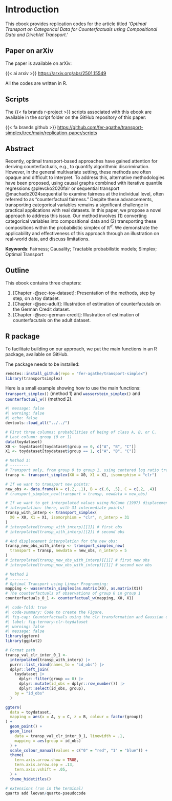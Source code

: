 # Introduction {.unnumbered}

This ebook provides replication codes for the article titled *'Optimal Transport on Categorical Data for Counterfactuals using Compositional Data and Dirichlet Transport.'*

:::{.callout-important}

## Paper on arXiv

The paper is available on arXiv:

{{< ai arxiv >}}  <https://arxiv.org/abs/2501.15549>

:::

:::{.callout-note}
All the codes are written in R.
:::

:::{.callout-note}

## Scripts

The {{< fa brands r-project >}} scripts associated with this ebook are available in the script folder on the GitHub repository of this paper: 

{{< fa brands github >}} <https://github.com/fer-agathe/transport-simplex/tree/main/replication-paper/scripts>

:::



## Abstract

Recently, optimal transport-based approaches have gained attention for deriving counterfactuals, e.g., to quantify algorithmic discrimination. However, in the general multivariate setting, these methods are often opaque and difficult to interpret. To address this, alternative methodologies have been proposed, using causal graphs combined with iterative quantile regressions @plevcko2020fair or sequential transport @machado2024sequential to examine fairness at the individual level, often referred to as "counterfactual fairness." Despite these advancements, transporting categorical variables remains a significant challenge in practical applications with real datasets.
In this paper, we propose a novel approach to address this issue. Our method involves (1) converting categorical variables into compositional data and (2) transporting these compositions within the probabilistic simplex of $\mathbb{R}^d$. We demonstrate the applicability and effectiveness of this approach through an illustration on real-world data, and discuss limitations.

**Keywords**: Fairness; Causality; Tractable probabilistic models; Simplex; Optimal Transport

## Outline

This ebook contains three chapters:

1. [Chapter -@sec-toy-dataset]: Presentation of the methods, step by step, on a toy dataset.
2. [Chapter -@sec-adult]: Illustration of estimation of counterfacutals on the German Credit dataset.
3. [Chapter -@sec-german-credit]: Illustration of estimation of counterfacutals on the adult dataset.


## R package

To facilitate building on our approach, we put the main functions in an R package, available on GitHub. 

The package needs to be installed:
```r
remotes::install_github(repo = "fer-agathe/transport-simplex")
library(transportsimplex)
```


Here is a small example showing how to use the main functions: `transport_simplex()`{.R} (method 1) and `wasserstein_simplex()`{.R} and `counterfactual_w()`{.R} (method 2).

```r
#| message: false
#| warning: false
#| echo: false
devtools::load_all("../../")
```


```r
# First three columns: probabilities of being of class A, B, or C.
# Last column: group (0 or 1)
data(toydataset)
X0 <- toydataset[toydataset$group == 0, c("A", "B", "C")]
X1 <- toydataset[toydataset$group == 1, c("A", "B", "C")]

# Method 1: 
# --------
# Transport only, from group 0 to group 1, using centered log ratio transform:
transp <- transport_simplex(X0 = X0, X1 = X1, isomorphism = "clr")

# If we want to transport new points:
new_obs <- data.frame(A = c(.2, .1), B = c(.6, .5), C = c(.2, .4))
# transport_simplex_new(transport = transp, newdata = new_obs)

# If we want to get interpolated values using McCann (1997) displacement
# interpolation: (here, with 31 intermediate points)
transp_with_interp <- transport_simplex(
  X0 = X0, X1 = X1, isomorphism = "clr", n_interp = 31
)
# interpolated(transp_with_interp)[[1]] # first obs
# interpolated(transp_with_interp)[[2]] # second obs

# And displacement interpolation for the new obs:
transp_new_obs_with_interp <- transport_simplex_new(
  transport = transp, newdata = new_obs, n_interp = 5
)
# interpolated(transp_new_obs_with_interp)[[1]] # first new obs
# interpolated(transp_new_obs_with_interp)[[1]] # second new obs

# Method 2
# --------
# Optimal Transport using Linear Programming:
mapping <- wasserstein_simplex(as.matrix(X0), as.matrix(X1))
# The counterfactuals of observations of group 0 in group 1
counterfactuals_0_1 <- counterfactual_w(mapping, X0, X1)
```

```r
#| code-fold: true
#| code-summary: Code to create the Figure.
#| fig-cap: Counterfactuals using the clr transformation and Gaussian optimal transports, $\mu_{\textcolor{red}{0}}\mapsto\mu_{\textcolor{blue}{1}}$.
#| label: fig-ternary-clr-toydataset
#| warning: false
#| message: false
library(ggtern)
library(ggplot2)

# Format path
transp_val_clr_inter_0_1 <- 
  interpolated(transp_with_interp) |> 
  purrr::list_rbind(names_to = "id_obs") |> 
  dplyr::left_join(
    toydataset |> 
      dplyr::filter(group == 0) |> 
      dplyr::mutate(id_obs = dplyr::row_number()) |> 
      dplyr::select(id_obs, group),
    by = "id_obs"
  )

ggtern(
  data = toydataset, 
  mapping = aes(x = A, y = C, z = B, colour = factor(group))
) +
  geom_point() +
  geom_line(
    data = transp_val_clr_inter_0_1, linewidth = .1,
    mapping = aes(group = id_obs)
  ) +
  scale_colour_manual(values = c("0" = "red", "1" = "blue")) +
  theme(
    tern.axis.arrow.show = TRUE,
    tern.axis.arrow.sep = .13,
    tern.axis.vshift = .05,
  ) +
  theme_hidetitles()
```




```r
# extensions (run in the terminal)
quarto add leovan/quarto-pseudocode
```

